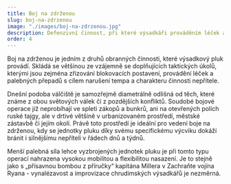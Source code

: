 ```yaml
---
title: Boj na zdrženou
slug: boj-na-zdrzenou
image: "./images/boj-na-zdrzenou.jpg"
description: Defenzivní činnost, při které výsadkáři prováděním léček a přepadů získávají čas pro hlavní obranné síly.
order: 4
---
```


Boj na zdrženou je jedním z druhů obranných činnosti, které výsadkový pluk provádí. Skládá se většinou ze vzájemně se doplňujících taktických úkolů, kterými jsou zejména zřizování blokovacích postavení, provádění léček a palebných přepadů s cílem narušení tempa a charakteru činnosti nepřítele.

Dnešní podoba válčiště je samozřejmě diametrálně odlišná od těch, které známe z obou světových válek či z pozdějších konfliktů. Soudobé bojové operace již neprobíhají ve spleti zákopů a bunkrů, ani na otevřených polích ruské tajgy, ale v drtivé většině v urbanizovaném prostředí, městské zástavbě či jejím okolí. Právě toto prostředí je ideální pro vedení boje na zdrženou, kdy se jednotky pluku díky svému specifickému výcviku dokáží bránit i silnějšímu nepříteli v řádech dnů a týdnů.

Menší palebná síla lehce vyzbrojených jednotek pluku je při tomto typu operací nahrazena vysokou mobilitou a flexibilitou nasazení. Je to stejně jako s „přísavnou bombou z příručky“ kapitána Millera v Zachraňte vojína Ryana - vynalézavost a improvizace chrudimských výsadkářů je nezměrná.
